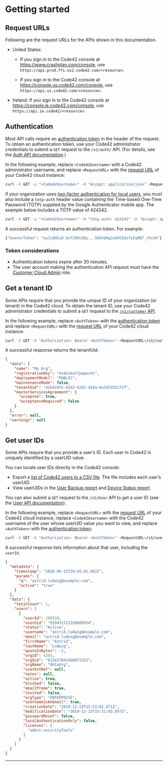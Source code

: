 # Getting started

## Request URLs

Following are the request URLs for the APIs shown in this documentation.

* United States:

  * If you sign in to the Code42 console at [https://www.crashplan.com/console](https://www.crashplan.com/console), use `https://api.prod.ffs.us2.code42.com/<resource>`.

  * If you sign in to the Code42 console at [https://console.us.code42.com/console](https://console.us.code42.com/console), use `https://api.us.code42.com/<resource>`.

* Ireland: If you sign in to the Code42 console at [https://console.ie.code42.com/console](https://console.ie.code42.com/console), use `https://api.ie.code42/<resource>`.

## Authentication

Most API calls require an [authentication token](https://support.code42.com/Administrator/Cloud/Monitoring_and_managing/Code42_API_resources/Code42_API_authentication_methods#Use_token_authentication) in the header of the request. To obtain an authentication token, use your Code42 administrator credentials to submit a `GET` request to the `/v1/auth/` API. (For details, see the [Auth API documentation](/api/#tag/Auth).)

In the following example, replace `<Code42Username>` with a Code42 administrator username, and replace `<RequestURL>` with the [request URL](#request-urls) of your Code42 cloud instance:

```bash
curl -X GET -u "<Code42Username>" -H "Accept: application/json" <RequestURL>/v1/auth/
```

If your organization uses [two-factor authentication for local users](https://support.code42.com/Administrator/Cloud/Configuring/Two-factor_authentication_for_local_users), you must also include a `totp-auth` header value containing the Time-based One-Time Password (TOTP) supplied by the Google Authenticator mobile app. The example below includes a TOTP value of 424242.

```bash
curl -X GET -u "<Code42Username>" -H "totp-auth: 424242" -H "Accept: application/json" <RequestURL>/v1/auth/
```

A successful request returns an authentication token. For example:

```bash
{"bearerToken": "eyJjdHkiO_bxYJOOn28y...5HGtGHgJzHVCE8zfy1qRBf_rhchA"}
```

### Token considerations

* Authentication tokens expire after 30 minutes.
* The user account making the authentication API request must have the [Customer Cloud Admin](https://support.code42.com/Administrator/Cloud/Monitoring_and_managing/Roles_reference#Customer_Cloud_Admin) role.

## Get a tenant ID

Some APIs require that you provide the unique ID of your organization (or tenant) in the Code42 cloud. To obtain the tenant ID, use your Code42 administrator credentials to submit a `GET` request to the [`/v1/customer` API](/api/#tag/Customer).

In the following example, replace `<AuthToken>` with the [authentication token](#authentication) and replace `<RequestURL>` with the [request URL](#request-urls) of your Code42 cloud instance:

```bash
curl -X GET -H "Authorization: Bearer <AuthToken>" <RequestURL>/v1/customer
```

A successful response returns the tenantUid:

```json
{
  "data": {
    "name": "My Org",
    "registrationKey": "4s42ukut7pwpwr4c",
    "deploymentModel": "PUBLIC",
    "maintenanceMode": false,
    "tenantUid": "42b42dfe-4242-4242-428a-8a1dfd352f2f",
    "masterServicesAgreement": {
      "accepted": true,
      "acceptanceRequired": false
    }
  },
  "error": null,
  "warnings": null
}
```

## Get user IDs

Some APIs require that you provide a user's ID. Each user in Code42 is uniquely identified by a userUID value.

You can locate user IDs directly in the Code42 console:

* Export a [list of Code42 users to a CSV file](https://support.code42.com/Administrator/Cloud/Code42_console_reference/Users_reference#CSV_export). The file includes each user's userUID.
* View userUIDs in the [User Backup report](https://support.code42.com/Administrator/Cloud/Code42_console_reference/User_Backup_report_reference#User_Backup_report) and [Device Status report](https://support.code42.com/Administrator/Cloud/Code42_console_reference/Device_Status_report_reference#Device_Status_report).

You can also submit a `GET` request to the `/v1/User` API to get a user ID (see the [User API documentation](/api/#tag/User)).

In the following example, replace `<RequestURL>` with the [request URL](#request-urls) of your Code42 cloud instance, replace `<Code42Username>` with the Code42 username of the user whose userUID value you want to view, and replace `<AuthToken>` with the [authentication token](#authentication):

```bash
curl -X GET -H "Authorization: Bearer <AuthToken>" <RequestURL>/v1/users?username=<Code42Username>
```

A successful response lists information about that user, including the `userId`.

```json
{
  "metadata": {
    "timestamp": "2020-06-12T19:45:41.962Z",
    "params": {
      "q": "astrid.ludwig@example.com",
      "active": "true"
    }
  },
  "data": {
    "totalCount": 1,
    "users": [
      {
        "userId": 199520,
        "userUid": "933431721358889954",
        "status": "Active",
        "username": "astrid.ludwig@example.com",
        "email": "astrid.ludwig@example.com",
        "firstName": "Astrid",
        "lastName": "Ludwig",
        "quotaInBytes": -1,
        "orgId": 4203,
        "orgUid": "933427843360873352",
        "orgName": "OktaOrg",
        "userExtRef": null,
        "notes": null,
        "active": true,
        "blocked": false,
        "emailPromo": true,
        "invited": false,
        "orgType": "ENTERPRISE",
        "usernameIsAnEmail": true,
        "creationDate": "2019-12-23T15:51:01.871Z",
        "modificationDate": "2019-12-23T15:51:02.057Z",
        "passwordReset": false,
        "localAuthenticationOnly": false,
        "licenses": [
          "admin.securityTools"
        ]
      }
    ]
  }
}
```

---
